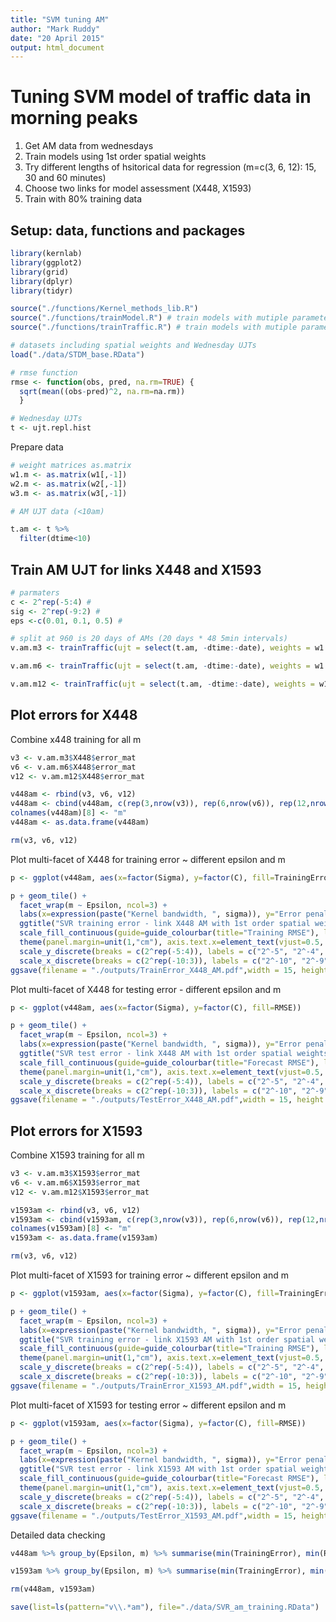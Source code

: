 ```yaml
---
title: "SVM tuning AM"
author: "Mark Ruddy"
date: "20 April 2015"
output: html_document
---
```


# Tuning SVM model of traffic data in morning peaks
1. Get AM data from wednesdays
2. Train models using 1st order spatial weights
3. Try different lengths of hsitorical data for regression (m=c(3, 6, 12): 15, 30 and 60 minutes)
4. Choose two links for model assessment (X448, X1593)
5. Train with 80% training data

## Setup: data, functions and packages

```r
library(kernlab)
library(ggplot2)
library(grid)
library(dplyr)
library(tidyr)

source("./functions/Kernel_methods_lib.R")
source("./functions/trainModel.R") # train models with mutiple parameters
source("./functions/trainTraffic.R") # train models with mutiple parameters from multiple datasets

# datasets including spatial weights and Wednesday UJTs
load("./data/STDM_base.RData")

# rmse function
rmse <- function(obs, pred, na.rm=TRUE) {
  sqrt(mean((obs-pred)^2, na.rm=na.rm))
  }

# Wednesday UJTs
t <- ujt.repl.hist
```


Prepare data
```r
# weight matrices as.matrix
w1.m <- as.matrix(w1[,-1])
w2.m <- as.matrix(w2[,-1])
w3.m <- as.matrix(w3[,-1])

# AM UJT data (<10am)

t.am <- t %>%
  filter(dtime<10)
```

## Train AM UJT for links X448 and X1593
```r
# parmaters
c <- 2^rep(-5:4) # 
sig <- 2^rep(-9:2) # 
eps <-c(0.01, 0.1, 0.5) # 

# split at 960 is 20 days of AMs (20 days * 48 5min intervals)
v.am.m3 <- trainTraffic(ujt = select(t.am, -dtime:-date), weights = w1.m, link = c(3, 12), m = 3, C = c, epsilon = eps, sigma = sig, split = 960)

v.am.m6 <- trainTraffic(ujt = select(t.am, -dtime:-date), weights = w1.m, link = c(3, 12), m = 6, C = c, epsilon = eps, sigma = sig, split = 960)

v.am.m12 <- trainTraffic(ujt = select(t.am, -dtime:-date), weights = w1.m, link = c(3, 12), m = 12, C = c, epsilon = eps, sigma = sig, split = 960)

```

## Plot errors for X448
Combine x448 training for all m
```r
v3 <- v.am.m3$X448$error_mat
v6 <- v.am.m6$X448$error_mat
v12 <- v.am.m12$X448$error_mat

v448am <- rbind(v3, v6, v12)
v448am <- cbind(v448am, c(rep(3,nrow(v3)), rep(6,nrow(v6)), rep(12,nrow(v12))))
colnames(v448am)[8] <- "m" 
v448am <- as.data.frame(v448am)

rm(v3, v6, v12)
```

Plot multi-facet of X448 for training error ~ different epsilon and m
```r

p <- ggplot(v448am, aes(x=factor(Sigma), y=factor(C), fill=TrainingError))

p + geom_tile() +
  facet_wrap(m ~ Epsilon, ncol=3) +
  labs(x=expression(paste("Kernel bandwidth, ", sigma)), y="Error penalisation, C") +
  ggtitle("SVR training error - link X448 AM with 1st order spatial weights") +
  scale_fill_continuous(guide=guide_colourbar(title="Training RMSE"), low="#000066", high="white") +
  theme(panel.margin=unit(1,"cm"), axis.text.x=element_text(vjust=0.5,  size=10)) +
  scale_y_discrete(breaks = c(2^rep(-5:4)), labels = c("2^-5", "2^-4", "2^-3", "2^-2", "2^-1", "1", "2^1", "2^2", "2^3", "2^4")) +
  scale_x_discrete(breaks = c(2^rep(-10:3)), labels = c("2^-10", "2^-9", "2^-8", "2^-7", "2^-6", "2^-5", "2^-4", "2^-3", "2^-2", "2^-1", "1", "2^1", "2^2", "2^3"))
ggsave(filename = "./outputs/TrainError_X448_AM.pdf",width = 15, height = 9)


```


Plot multi-facet of X448 for testing error - different epsilon and m
```r

p <- ggplot(v448am, aes(x=factor(Sigma), y=factor(C), fill=RMSE))

p + geom_tile() +
  facet_wrap(m ~ Epsilon, ncol=3) +
  labs(x=expression(paste("Kernel bandwidth, ", sigma)), y="Error penalisation, C") +
  ggtitle("SVR test error - link X448 AM with 1st order spatial weights") +
  scale_fill_continuous(guide=guide_colourbar(title="Forecast RMSE"), low="darkred", high="white") +
  theme(panel.margin=unit(1,"cm"), axis.text.x=element_text(vjust=0.5,  size=10)) +
  scale_y_discrete(breaks = c(2^rep(-5:4)), labels = c("2^-5", "2^-4", "2^-3", "2^-2", "2^-1", "1", "2^1", "2^2", "2^3", "2^4")) +
  scale_x_discrete(breaks = c(2^rep(-10:3)), labels = c("2^-10", "2^-9", "2^-8", "2^-7", "2^-6", "2^-5", "2^-4", "2^-3", "2^-2", "2^-1", "1", "2^1", "2^2", "2^3"))
ggsave(filename = "./outputs/TestError_X448_AM.pdf",width = 15, height = 9)

```



## Plot errors for X1593
Combine X1593 training for all m
```r
v3 <- v.am.m3$X1593$error_mat
v6 <- v.am.m6$X1593$error_mat
v12 <- v.am.m12$X1593$error_mat

v1593am <- rbind(v3, v6, v12)
v1593am <- cbind(v1593am, c(rep(3,nrow(v3)), rep(6,nrow(v6)), rep(12,nrow(v12))))
colnames(v1593am)[8] <- "m" 
v1593am <- as.data.frame(v1593am)

rm(v3, v6, v12)
```

Plot multi-facet of X1593 for training error ~ different epsilon and m
```r

p <- ggplot(v1593am, aes(x=factor(Sigma), y=factor(C), fill=TrainingError))

p + geom_tile() +
  facet_wrap(m ~ Epsilon, ncol=3) +
  labs(x=expression(paste("Kernel bandwidth, ", sigma)), y="Error penalisation, C") +
  ggtitle("SVR training error - link X1593 AM with 1st order spatial weights") +
  scale_fill_continuous(guide=guide_colourbar(title="Training RMSE"), low="#000066", high="white") +
  theme(panel.margin=unit(1,"cm"), axis.text.x=element_text(vjust=0.5,  size=10)) +
  scale_y_discrete(breaks = c(2^rep(-5:4)), labels = c("2^-5", "2^-4", "2^-3", "2^-2", "2^-1", "1", "2^1", "2^2", "2^3", "2^4")) +
  scale_x_discrete(breaks = c(2^rep(-10:3)), labels = c("2^-10", "2^-9", "2^-8", "2^-7", "2^-6", "2^-5", "2^-4", "2^-3", "2^-2", "2^-1", "1", "2^1", "2^2", "2^3"))
ggsave(filename = "./outputs/TrainError_X1593_AM.pdf",width = 15, height = 9)


```

Plot multi-facet of X1593 for testing error ~ different epsilon and m
```r

p <- ggplot(v1593am, aes(x=factor(Sigma), y=factor(C), fill=RMSE))

p + geom_tile() +
  facet_wrap(m ~ Epsilon, ncol=3) +
  labs(x=expression(paste("Kernel bandwidth, ", sigma)), y="Error penalisation, C") +
  ggtitle("SVR test error - link X1593 AM with 1st order spatial weights") +
  scale_fill_continuous(guide=guide_colourbar(title="Forecast RMSE"), low="darkred", high="white") +
  theme(panel.margin=unit(1,"cm"), axis.text.x=element_text(vjust=0.5,  size=10)) +
  scale_y_discrete(breaks = c(2^rep(-5:4)), labels = c("2^-5", "2^-4", "2^-3", "2^-2", "2^-1", "1", "2^1", "2^2", "2^3", "2^4")) +
  scale_x_discrete(breaks = c(2^rep(-10:3)), labels = c("2^-10", "2^-9", "2^-8", "2^-7", "2^-6", "2^-5", "2^-4", "2^-3", "2^-2", "2^-1", "1", "2^1", "2^2", "2^3"))
ggsave(filename = "./outputs/TestError_X1593_AM.pdf",width = 15, height = 9)

```

Detailed data checking
```r

v448am %>% group_by(Epsilon, m) %>% summarise(min(TrainingError), min(RMSE)) %>% View()

v1593am %>% group_by(Epsilon, m) %>% summarise(min(TrainingError), min(RMSE)) %>% View()

```


```r

rm(v448am, v1593am)

save(list=ls(pattern="v\\.*am"), file="./data/SVR_am_training.RData")

```







